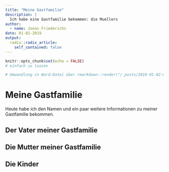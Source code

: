```yaml
---
title: "Meine Gastfamilie"
description: |
  Ich habe eine Gastfamilie bekommen: die Muellers
author:
  - name: Jonas Friederichs
date: 01-02-2019
output:
  radix::radix_article:
    self_contained: false
---
```


```r
knitr::opts_chunk$set(echo = FALSE)
# einfach so lassen

# Umwandlung in Word-Datei über rmarkdown::render("/_posts/2019-01-02-meine-gastfamilie/meine-gastfamilie.Rmd", output_format = "word_document")
```

# Meine Gastfamilie
Heute habe ich den Namen und ein paar weitere Informationen zu meiner Gastfamilie bekommen.

## Der Vater meiner Gastfamilie

## Die Mutter meiner Gastfamilie

## Die Kinder




